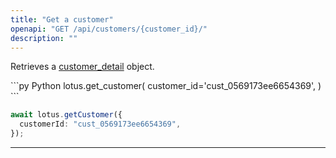 ```yaml
---
title: "Get a customer"
openapi: "GET /api/customers/{customer_id}/"
description: ""
---
```


Retrieves a [customer_detail](/api-reference/customers/customer-object) object.

<CodeGroup>
```py Python
lotus.get_customer(
  customer_id='cust_0569173ee6654369',
)
```

```ts Typescript
await lotus.getCustomer({
  customerId: "cust_0569173ee6654369",
});
```

</CodeGroup>

---

